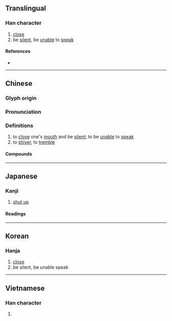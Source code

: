 {{character info}}
==Translingual==

===Han character===
{{Han char|rn=30|rad=口|as=13|sn=16|four=64091|canj=RDDF|ids=⿰口禁}}

# [[close]]
# be [[silent]], be [[unable]] to [[speak]]

====References====
* {{Han ref|kx=0209.300|dkj=04364|dj=0432.140|hdz=10688.140|uh=5664|ud=22116|bh=BEB6|bd=48822}}

----

==Chinese==
{{zh-forms|alt=吟}}

===Glyph origin===
{{Han etym}}

===Pronunciation===
{{zh-pron
|m=jìn
|c=gam3,kam1
|mc=y
|oc=y
|cat=v
}}

===Definitions===
{{zh-hanzi}}

# to [[close]] one's [[mouth]] and be [[silent]]; to be [[unable]] to [[speak]]
# to [[shiver]], to [[tremble]]

====Compounds====
{{zh-der|冷噤|口噤|噤口|噤住|噤齘|寒噤|噤害|噤戰|噤若寒蟬|噤聲|噤口痢|打噤|打寒噤|鉗噤|噤吟}}

----

==Japanese==

===Kanji===
{{ja-kanji|grade=|rs=口13}}

# [[shut up]]

====Readings====
{{ja-readings
|goon=ごん
|kanon=きん
|kun=つぐ-む}}

----

==Korean==

===Hanja===
{{ko-hanja|hangeul=금|rv=geum|mr=kŭm}}

# [[close]]
# be silent, be unable speak

----

==Vietnamese==

===Han character===
{{vi-readings|reading=gặm|rs=口13}}

# {{rfdef|vi|sort=口13}}